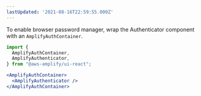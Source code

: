 ```yaml
---
lastUpdated: '2021-08-16T22:59:55.000Z'
---
```

<Callout warning>

To enable browser password manager, wrap the Authenticator component with an `AmplifyAuthContainer`.

```jsx
import {
  AmplifyAuthContainer,
  AmplifyAuthenticator,
} from "@aws-amplify/ui-react";

<AmplifyAuthContainer>
  <AmplifyAuthenticator />
</AmplifyAuthContainer>
```

</Callout>
